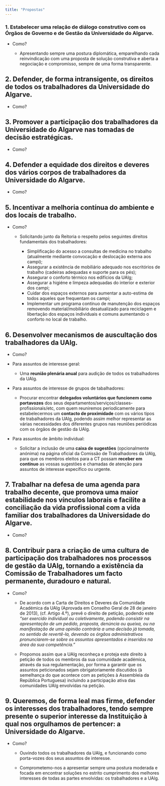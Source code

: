 ```yaml
---
title: "Propostas"
---
```


::: {.callout-caution appearance="default" collapse="true" icon=false}

### 1. Estabelecer uma relação de **diálogo construtivo** com os Órgãos de Governo e de Gestão da Universidade do Algarve.

  - Como? 
  
    - Apresentando sempre uma postura diplomática, emparelhando cada reinvindicação com uma proposta de solução construtiva e aberta a negociação e compromisso, sempre de uma forma transparente. 
  
:::

::: {.callout-caution appearance="default" collapse="true" icon=false}

## 2. Defender, de forma intransigente, os **direitos de todos os trabalhadores** da Universidade do Algarve.

  - Como?

:::


::: {.callout-caution appearance="default" collapse="true" icon=false}

## 3. Promover a **participação** dos trabalhadores da Universidade do Algarve nas **tomadas de decisão estratégicas**.

  - Como?

:::

::: {.callout-caution appearance="default" collapse="true" icon=false}

## 4. Defender a **equidade dos direitos e deveres dos vários corpos de trabalhadores** da Universidade do Algarve.

  - Como?

:::

::: {.callout-caution appearance="default" collapse="true" icon=false}

## 5. Incentivar a **melhoria contínua** do ambiente e dos locais de trabalho.

  - Como?
  
    - Solicitando junto da Reitoria o respeito pelos seguintes direitos fundamentais dos trabalhadores:  
    
      - Simplificação do acesso a consultas de medicina no trabalho (atualmente mediante convocação e deslocação externa aos campi);   
      - Assegurar a existência de mobiliário adequado nos escritórios de trabalho (cadeiras adequadas e suporte para os pés);   
      - Assegurar o conforto térmico nos edifícios da UAlg;   
      - Assegurar a higiéne e limpeza adequadas do interior e exterior dos campi;   
      - Cuidar dos espaços externos para aumentar a auto-estima de todos aqueles que frequentam os campi;   
      - Implementar um programa contínuo de manutenção dos espaços removendo material/mobiliário desatualizado para reciclagem e libertação dos espaços individuais e comuns aumentando o conforto no local de trabalho.   
  
  
:::

::: {.callout-caution appearance="default" collapse="true" icon=false}

## 6. Desenvolver **mecanismos de auscultação** dos trabalhadores da UAlg.

  - Como?

  - Para assuntos de interesse geral: 
  
    - Uma **reunião plenária anual** para audição de todos os trabalhadores da UAlg.

  - Para assuntos de interesse de grupos de tabalhadores: 
  
    - Procurar encontrar **delegados voluntários que funcionem como portavozes** dos seus departamentos/serviços/classes-profissionais/etc, 
    com quem reuniremos periodicamente para estabelecermos um **contacto de proximidade** com os vários tipos de trabalhadores da UAlg, 
    podendo assim melhor representar as várias necessidades dos diferentes grupos nas reuniões periódicas com os órgãos de gestão da UAlg.


  - Para assuntos de âmbito individual:
  
    - Solicitar a inclusão de uma **caixa de sugestões** (opcionalmente anónima) na página oficial da Comissão de Trabalhadores da UAlg,
    para que os membros eleitos para a CT possam **receber em contínuo** as vossas sugestões e chamadas de atenção para assuntos de interesse 
    específico ou urgente.

:::

::: {.callout-caution appearance="default" collapse="true" icon=false}

## 7. Trabalhar na **defesa de uma agenda para trabalho decente**, que promova uma maior **estabilidade nos vínculos laborais** e facilite a **conciliação da vida profissional com a vida familiar** dos trabalhadores da Universidade do Algarve.

  - Como?

:::

::: {.callout-caution appearance="default" collapse="true" icon=false}

## 8. Contribuir para a **criação de uma cultura de participação dos trabalhadores nos processos de gestão** da UAlg, tornando a existência da Comissão de Trabalhadores um facto permanente, duradouro e natural.

  - Como? 

    - De acordo com a Carta de Direitos e Deveres da Comunidade Académica da UAlg (Aprovada em Conselho Geral de 28 de janeiro de 2013), (cf. Artigo 4.º), prevê o direito de petição, podendo este *"ser exercido individual ou coletivamente, podendo consistir na apresentação de um pedido, proposta, denúncia ou queixa, ou na manifestação de uma opinião contrária a uma decisão já tomada, no sentido de revertê-la, devendo os órgãos administrativos pronunciarem-se sobre os assuntos apresentados e inseridos na área da sua competência."*    
    
    - Propomos assim que a UAlg reconheça e proteja este direito à petição de todos os membros da sua comunidade académica, através da sua regulamentação, por forma a garantir que os assuntos peticionados sejam obrigatoriamente discutidos (à semelhança do que acontece com as petições à Assembleia da República Portuguesa) incluindo a participação ativa das comunidades UAlg envolvidas na petição.

  
:::

::: {.callout-caution appearance="default" collapse="true" icon=false}

## 9. Queremos, de forma leal mas firme, **defender os interesses dos trabalhadores**, tendo sempre presente o superior interesse da Instituição à qual nos orgulhamos de pertencer: a **Universidade do Algarve**.

  - Como?
  
    - Ouvindo todos os trabalhadores da UAlg, e funcionando como porta-vozes dos seus assuntos de interesse.   
    
    - Comprometemo-nos a apresentar sempre uma postura moderada e focada em encontrar soluções no estrito cumprimento dos melhores interesses de todas as partes envolvidas: os trabalhadores e a UAlg. 
    
:::







 
